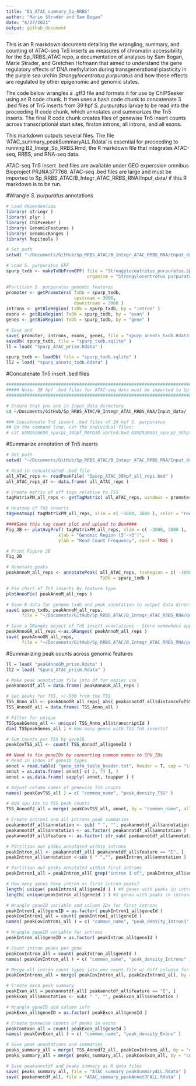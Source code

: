```yaml
---
title: "B1_ATAC_summary_Sp_RRBS"
author: "Marie Strader and Sam Bogan"
date: "6/27/2021"
output: github_document
---
```


This is an R markdown document detailing the wrangling, summary, and counting of ATAC-seq Tn5 inserts as measures of chromatin accessibility for the Sp_RRBS_ATAC repo, a documentation of analyses by Sam Bogan, Marie Strader, and Gretchen Hofmann that aimed to understand the gene regulatory effects of DNA methylation during transgenerational plasticity in the purple sea urchin *Strongylocentrotus purpuratus* and how these effects are regulated by other epigenomic and genomic states.

The code below wrangles a .gff3 file and formats it for use by ChIPSeeker using an R code chunk. It then uses a bash code chunk to concatenate 3 .bed files of Tn5 inserts from 39 hpf *S. purpuratus* larvae to be read into the proceeding R code chunk, which annotates and summarizes the Tn5 inserts. The final R code chunk creates files of genewise Tn5 insert counts across transcriptional start sites, firston introns, all introns, and all exons. 

This markdown outputs several files. The file 'ATAC_summary_peakSummaryALL.Rdata' is essential for proceeding to running B2_Integr_Sp_RRBS.Rmd, the R markdown file that integrates ATAC-seq, RRBS, and RNA-seq data.

ATAC-seq Tn5 insert .bed files are available under GEO experssion omnibus Bioproject PRJNA377768. ATAC-seq .bed files are large and must be imported to Sp_RRBS_ATAC/B_Integr_ATAC_RRBS_RNA/Input_data/ if this R markdown is to be run.

#Wrangle *S. purpuratus* annotations

```r

# Load dependencies
library( stringr )
library( plyr )
library( ChIPseeker )
library( GenomicFeatures )
library( GenomicRanges )
library( Repitools )

# Set path
setwd( "~/Documents/GitHub/Sp_RRBS_ATAC/B_Integr_ATAC_RRBS_RNA/Input_data/" )

# Load S. purpuratus GFF
spurp_txdb <- makeTxDbFromGFF( file = "Strongylocentrotus_purpuratus.Spur_3.1.42.gff3" ,
                               organism = "Strongylocentrotus purpuratus" )

#Partition S. purpuratus genomic features
promoter <- getPromoters( TxDb = spurp_txdb,
                          upstream = 3000,
                          downstream = 3000 )
introns <- getBioRegion( TxDb = spurp_txdb, by = "intron" )
exons <- getBioRegion( TxDb = spurp_txdb, by = "exon" )
genes <- getBioRegion( TxDb = spurp_txdb, by = "gene" )

# Save and
save( promoter, introns, exons, genes, file = "spurp_annots_txdb.Rdata" )
saveDb( spurp_txdb, file = "spurp_txdb.sqlite" )
ll = load( "Spurp_ATAC_prism.Rdata" )

spurp_txdb <- loadDb( file = "spurp_txdb.sqlite" )
ll2 = load( "spurp_annots_txdb.Rdata" )

```

#Concatenate Tn5 insert .bed files

```bash

#########################################################################################################################
##### Note: 39 hpf .bed files for ATAC-seq data must be imported to Sp_RRBS_ATAC/B_Integr_ATAC_RRBS_RNA/Input_data/ #####
#########################################################################################################################

# Ensure that you are in Input_data directory
cd ~/Documents/GitHub/Sp_RRBS_ATAC/B_Integr_ATAC_RRBS_RNA/Input_data/

### Concatenate Tn5 insert .bed files of 39 hpf S. purpuratus
## On the command line, cat the individual files:
# cat GSM2520650_spurp1_39hpf_MAPQ30.sorted.bed GSM2520651_spurp2_39hpf_MAPQ30.sorted.bed GSM2520652_spurp3_39hpf_MAPQ30.sorted.bed > Spurp_ATAC_39hpf_all_reps.bed

```

#Summarize annotation of Tn5 inserts

```r

# Set path
setwd( "~/Documents/GitHub/Sp_RRBS_ATAC/B_Integr_ATAC_RRBS_RNA/Input_data/" )

# Read in concatenated .bed file
all_ATAC_reps <- readPeakFile( "Spurp_ATAC_39hpf_all_reps.bed" )
all_ATAC_reps_df <- data.frame( all_ATAC_reps )

# Create matrix of off tags relative to TSS
tagMatrixPM_all_reps <- getTagMatrix( all_ATAC_reps, windows = promoter )

# Heatmap of Tn5 inserts
tagHeatmap( tagMatrixPM_all_reps, xlim = c( -3000, 3000 ), color = "red" )

####Save this tag count plot and upload to Box####
Fig_2B <- plotAvgProf( tagMatrixPM_all_reps, xlim = c( -3000, 3000 ),
                    xlab = "Genomic Region (5'->3')", 
                    ylab = "Read Count Frequency", conf = TRUE )

# Print Figure 2B
Fig_2B

# Annotate peaks
peakAnnoM_all_reps <- annotatePeak( all_ATAC_reps, tssRegion = c( -3000, 3000 ),
                                    TxDb = spurp_txdb )

# Pie chart of Tn5 inserts by feature type
plotAnnoPie( peakAnnoM_all_reps )

# Save R data for genome txdb and peak annotation to output data directory
save( spurp_txdb, peakAnnoM_all_reps, 
      file = "~/Documents/GitHub/Sp_RRBS_ATAC/B_Integr_ATAC_RRBS_RNA/Output_data/Spurp_ATAC_prism.Rdata" )

# Save a GRanges object of Tn5 insert annotations - Store somewhere appropriate for large files
peakAnnoGR_all_reps <-as.GRanges( peakAnnoM_all_reps )
save( peakAnnoGR_all_reps, 
      file = "~/Documents/GitHub/Sp_RRBS_ATAC/B_Integr_ATAC_RRBS_RNA/peakAnnoGM_prism.Rdata" )

```

#Summarizing peak counts across genomic features

```r

ll = load( "peakAnnoGM_prism.Rdata" )
ll2 = load( "Spurp_ATAC_prism.Rdata" )

# Make peak annotation file into df for easier use
peakannotdf_all = data.frame( peakAnnoGR_all_reps )

# Get peaks for TSS, +/-500 from the TSS
TSS_Anno_all <- peakAnnoGR_all_reps[ abs( peakannotdf_all$distanceToTSS ) < 500 ]
TSS_Annodf_all = data.frame( TSS_Anno_all )

# Filter for unique 
TSSpeakGenes_all <- unique( TSS_Anno_all$transcriptId )
dim( TSSpeakGenes_all ) # How many genes with TSS Tn5 inserts?

# Sum counts per TSS by geneID
peakCovTSS_all <- count( TSS_Annodf_all$geneId )

## Need to fix geneIDs by converting common names to SPU_IDs
# Read in index of geneID types
annot = read.table( "gene_info_table_header.txt", header = T, sep = "\t", quote = NULL )
annot = as.data.frame( annot[ c( 2, 7) ], )
annot = as.data.frame( sapply( annot, toupper ) )

# Adjust column names of genewise TSS counts
names( peakCovTSS_all ) = c( "common_name", "peak_density_TSS" )

# Add spu_ids to TSS peak counts
TSS_Annodf2_all = merge( peakCovTSS_all, annot, by = "common_name", all.x = TRUE )

# Create intron1 and all introns peak summaries
peakannotdf_all$annotation <- sub( " ", "", peakannotdf_all$annotation )
peakannotdf_all$annotation <- as.factor( peakannotdf_all$annotation )
peakannotdf_all$feature <- as.factor( str_sub( peakannotdf_all$annotation, 1, 1 ) )

# Partition out peaks annotated within introns
peakIntron_all <- peakannotdf_all[ peakannotdf_all$feature == "I", ]
peakIntron_all$annotation <-sub ( " ","", peakIntron_all$annotation )

# Partition out peaks annotated within first introns
peakIntron1_all = peakIntron_all[ grep("intron 1 of", peakIntron_all$annotation ), ]

# How many genes have intron or first intron peaks?
length( unique( peakIntron1_all$geneId ) ) #X genes with peaks in intron 1
length( unique(peakIntron_all$geneId ) ) #X genes with peaks in introns

# Wrangle geneID variable and column IDs for first introns
peakIntron1_all$geneID = as.factor( peakIntron1_all$geneId )
peakCovIntron1_all = count( peakIntron1_all$geneId )
names( peakCovIntron1_all ) = c( "common_name", "peak_density_Intron1" )

# Wrangle geneID variable for introns
peakIntron_all$geneID = as.factor( peakIntron_all$geneId )

# Count intron peaks per gene
peakCovIntron_all = count( peakIntron_all$geneId )
names( peakCovIntron_all ) = c( "common_name", "peak_density_Introns" )

# Merge all intron count types into one count file w/ diff columsn for all and 1st introns
peakCovIntrons_all = merge( peakCovIntron_all, peakCovIntron1_all, by = "common_name", all = TRUE )

# Create exon peak summary
peakExon_all = peakannotdf_all[ peakannotdf_all$feature == "E", ]
peakExon_all$annotation <- sub( " ", "", peakExon_all$annotation )

# Wrangle geneID and column info
peakExon_all$geneID = as.factor( peakExon_all$geneId )

# Create genewise counts of peaks in exons
peakCovExon_all = count( peakExon_all$geneId )
names( peakCovExon_all ) = c( "common_name", "peak_density_Exons" )

# Save peak annotations and summaries
peaks_summary_all = merge( TSS_Annodf2_all, peakCovIntrons_all, by = "common_name", all = TRUE )
peaks_summary_all = merge( peaks_summary_all, peakCovExon_all, by = "common_name", all = TRUE )

# Save peakannotdf and peaks summary as R data files
save( peaks_summary_all, file = "ATAC_summary_peakSummaryALL.Rdata" )
save( peakannotdf_all, file = "ATAC_summary_peakAnnotDFALL.Rdata" )

```

